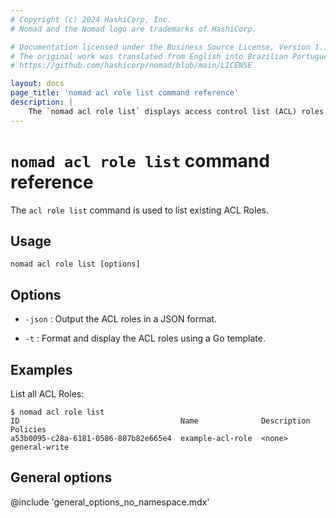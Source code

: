 ```yaml
---
# Copyright (c) 2024 HashiCorp, Inc.
# Nomad and the Nomad logo are trademarks of HashiCorp.

# Documentation licensed under the Business Source License, Version 1.1.
# The original work was translated from English into Brazilian Portuguese.
# https://github.com/hashicorp/nomad/blob/main/LICENSE

layout: docs
page_title: 'nomad acl role list command reference'
description: |
    The `nomad acl role list` displays access control list (ACL) roles.
---
```


# `nomad acl role list` command reference

The `acl role list` command is used to list existing ACL Roles.

## Usage

```plaintext
nomad acl role list [options]
```

## Options

- `-json` : Output the ACL roles in a JSON format.

- `-t` : Format and display the ACL roles using a Go template.

## Examples

List all ACL Roles:

```shell-session
$ nomad acl role list
ID                                    Name              Description  Policies
a53b0095-c28a-6181-0586-807b82e665e4  example-acl-role  <none>       general-write
```

## General options

@include 'general_options_no_namespace.mdx'
